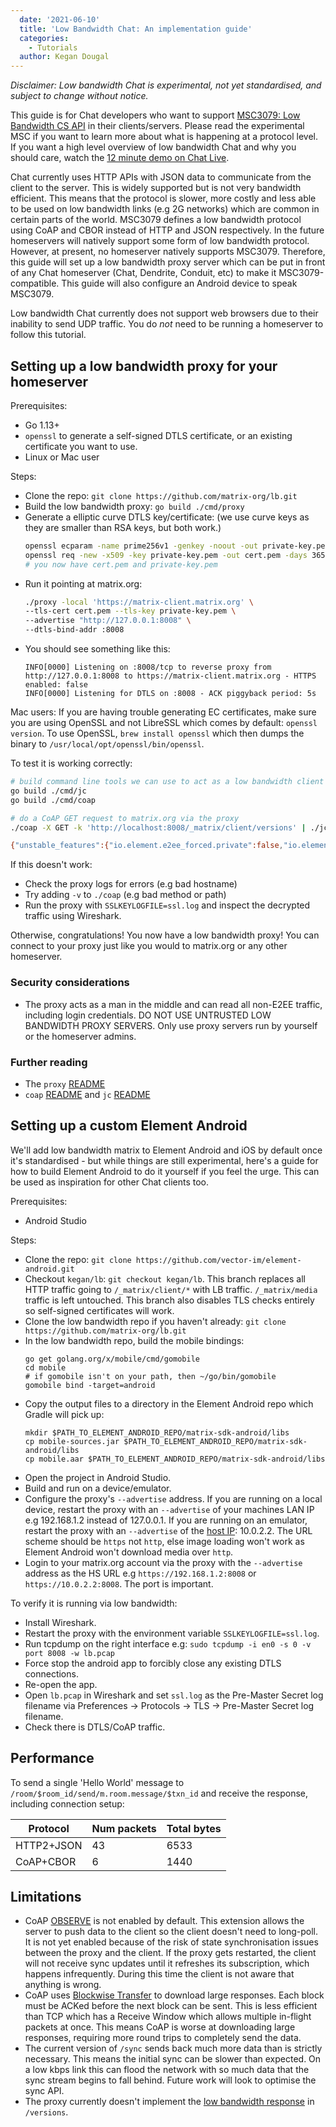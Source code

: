 ```yaml
---
  date: '2021-06-10'
  title: 'Low Bandwidth Chat: An implementation guide'
  categories:
    - Tutorials
  author: Kegan Dougal
---
```


*Disclaimer: Low bandwidth Chat is experimental, not yet standardised, and subject to change without notice.*

This guide is for Chat developers who want to support
[MSC3079: Low Bandwidth CS API](https://github.com/matrix-org/matrix-doc/pull/3079) in their
clients/servers. Please read the experimental MSC if you want to learn more about what is happening
at a protocol level. If you want a high level overview of low bandwidth Chat and why you should
care, watch the [12 minute demo on Chat Live](http://www.youtube.com/watch?v=_E-J6Hk2dYs&t=14m14s).

Chat currently uses HTTP APIs with JSON data to communicate from the client to the server. This is
widely supported but is not very bandwidth efficient. This means that the protocol is slower, more
costly and less able to be used on low bandwidth links (e.g 2G networks) which are common in certain
parts of the world. MSC3079 defines a low bandwidth protocol using CoAP and CBOR instead of HTTP and
JSON respectively. In the future homeservers will natively support some form of low bandwidth
protocol. However, at present, no homeserver natively supports MSC3079. Therefore, this guide will
set up a low bandwidth proxy server which can be put in front of any Chat homeserver
(Chat, Dendrite, Conduit, etc) to make it MSC3079-compatible. This guide will also configure an
Android device to speak MSC3079.

Low bandwidth Chat currently does not support web browsers due to their inability to send UDP
traffic. You do _not_ need to be running a homeserver to follow this tutorial.

## Setting up a low bandwidth proxy for your homeserver

Prerequisites:
 - Go 1.13+
 - `openssl` to generate a self-signed DTLS certificate, or an existing certificate you want to use.
 - Linux or Mac user

Steps:
- Clone the repo: `git clone https://github.com/matrix-org/lb.git`
- Build the low bandwidth proxy: `go build ./cmd/proxy`
- Generate a elliptic curve DTLS key/certificate: (we use curve keys as they are smaller than RSA
  keys, but both work.)
  ```bash
  openssl ecparam -name prime256v1 -genkey -noout -out private-key.pem
  openssl req -new -x509 -key private-key.pem -out cert.pem -days 365
  # you now have cert.pem and private-key.pem
  ```
- Run it pointing at matrix.org:
  ```bash
  ./proxy -local 'https://matrix-client.matrix.org' \
  --tls-cert cert.pem --tls-key private-key.pem \
  --advertise "http://127.0.0.1:8008" \
  --dtls-bind-addr :8008
  ```
- You should see something like this:
  ```
  INFO[0000] Listening on :8008/tcp to reverse proxy from http://127.0.0.1:8008 to https://matrix-client.matrix.org - HTTPS enabled: false 
  INFO[0000] Listening for DTLS on :8008 - ACK piggyback period: 5s
  ```

Mac users: If you are having trouble generating EC certificates, make sure you are using OpenSSL and
not LibreSSL which comes by default: `openssl version`. To use OpenSSL, `brew install openssl` which
then dumps the binary to `/usr/local/opt/openssl/bin/openssl`.

To test it is working correctly:
```bash
# build command line tools we can use to act as a low bandwidth client
go build ./cmd/jc
go build ./cmd/coap

# do a CoAP GET request to matrix.org via the proxy
./coap -X GET -k 'http://localhost:8008/_matrix/client/versions' | ./jc -c2j '-'

{"unstable_features":{"io.element.e2ee_forced.private":false,"io.element.e2ee_forced.public":false,"io.element.e2ee_forced.trusted_private":false,"org.matrix.e2e_cross_signing":true,"org.matrix.label_based_filtering":true,"org.matrix.msc2432":true,"org.matrix.msc3026.busy_presence":false,"uk.half-shot.msc2666":true},"versions":["r0.0.1","r0.1.0","r0.2.0","r0.3.0","r0.4.0","r0.5.0","r0.6.0"]}
```

If this doesn't work:
 - Check the proxy logs for errors (e.g bad hostname)
 - Try adding `-v` to `./coap` (e.g bad method or path)
 - Run the proxy with `SSLKEYLOGFILE=ssl.log` and inspect the decrypted traffic using Wireshark.

Otherwise, congratulations! You now have a low bandwidth proxy! You can connect to your proxy just
like you would to matrix.org or any other homeserver.

### Security considerations
- The proxy acts as a man in the middle and can read all non-E2EE traffic, including login
  credentials. DO NOT USE UNTRUSTED LOW BANDWIDTH PROXY SERVERS. Only use proxy servers run by
  yourself or the homeserver admins.

### Further reading
- The `proxy` [README](https://github.com/matrix-org/lb/tree/main/cmd/proxy)
- `coap` [README](https://github.com/matrix-org/lb/tree/main/cmd/coap) and `jc`
  [README](https://github.com/matrix-org/lb/tree/main/cmd/jc)

## Setting up a custom Element Android

We'll add low bandwidth matrix to Element Android and iOS by default once it's standardised - but
while things are still experimental, here's a guide for how to build Element Android to do it
yourself if you feel the urge.  This can be used as inspiration for other Chat clients too.

Prerequisites:
 - Android Studio

Steps:
 - Clone the repo: `git clone https://github.com/vector-im/element-android.git`
 - Checkout `kegan/lb`: `git checkout kegan/lb`. This branch replaces all HTTP traffic going to
   `/_matrix/client/*` with LB traffic. `/_matrix/media` traffic is left untouched. This branch also
   disables TLS checks entirely so self-signed certificates will work.
 - Clone the low bandwidth repo if you haven't already:
   `git clone https://github.com/matrix-org/lb.git`
 - In the low bandwidth repo, build the mobile bindings:
   ```
   go get golang.org/x/mobile/cmd/gomobile
   cd mobile
   # if gomobile isn't on your path, then ~/go/bin/gomobile
   gomobile bind -target=android
   ```
 - Copy the output files to a directory in the Element Android repo which Gradle will pick up:
   ```
   mkdir $PATH_TO_ELEMENT_ANDROID_REPO/matrix-sdk-android/libs
   cp mobile-sources.jar $PATH_TO_ELEMENT_ANDROID_REPO/matrix-sdk-android/libs
   cp mobile.aar $PATH_TO_ELEMENT_ANDROID_REPO/matrix-sdk-android/libs
   ```
 - Open the project in Android Studio.
 - Build and run on a device/emulator.
 - Configure the proxy's `--advertise` address. If you are running on a local device, restart the
   proxy with an `--advertise` of your machines LAN IP e.g 192.168.1.2 instead of 127.0.0.1.
   If you are running on an emulator, restart the proxy with an `--advertise` of the
   [host IP](https://developer.android.com/studio/run/emulator-networking#networkaddresses):
   10.0.2.2. The URL scheme should be `https` not `http`, else image loading won't work as Element
   Android won't download media over `http`.
 - Login to your matrix.org account via the proxy with the `--advertise` address as the HS URL
   e.g `https://192.168.1.2:8008` or `https://10.0.2.2:8008`. The port is important.

To verify it is running via low bandwidth:
 - Install Wireshark.
 - Restart the proxy with the environment variable `SSLKEYLOGFILE=ssl.log`.
 - Run tcpdump on the right interface e.g: `sudo tcpdump -i en0 -s 0 -v port 8008 -w lb.pcap` 
 - Force stop the android app to forcibly close any existing DTLS connections.
 - Re-open the app.
 - Open `lb.pcap` in Wireshark and set `ssl.log` as the Pre-Master Secret log filename via
   Preferences -> Protocols -> TLS -> Pre-Master Secret log filename.
 - Check there is DTLS/CoAP traffic.

## Performance

To send a single 'Hello World' message to `/room/$room_id/send/m.room.message/$txn_id`
and receive the response, including connection setup:

| Protocol | Num packets | Total bytes |
|----------|-------------|-------------|
| HTTP2+JSON | 43 | 6533 |
| CoAP+CBOR | 6 | 1440 |



## Limitations
- CoAP [OBSERVE](https://datatracker.ietf.org/doc/html/rfc7641) is not enabled by default.
  This extension allows the server to push data to the client so the client doesn't need to
  long-poll. It is not yet enabled because of the risk of state synchronisation issues between the
  proxy and the client. If the proxy gets restarted, the client will not receive sync updates
  until it refreshes its subscription, which happens infrequently. During this time the client
  is not aware that anything is wrong.
- CoAP uses [Blockwise Transfer](https://datatracker.ietf.org/doc/html/rfc7959) to download
  large responses. Each block must be ACKed before the next block can be sent. This is less
  efficient than TCP which has a Receive Window which allows multiple in-flight packets at
  once. This means CoAP is worse at downloading large responses, requiring more round trips
  to completely send the data.
- The current version of `/sync` sends back much more data than is strictly necessary. This
  means the initial sync can be slower than expected. On a low kbps link this can flood the
  network with so much data that the sync stream begins to fall behind. Future work will look
  to optimise the sync API.
- The proxy currently doesn't implement the [low bandwidth response](https://github.com/matrix-org/matrix-doc/blob/kegan/low-bandwidth/proposals/3079-low-bandwidth-csapi.md#versioning) in `/versions`.

